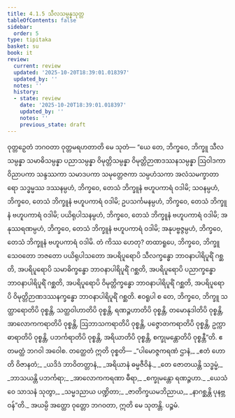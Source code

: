 ```yaml
---
title: 4.1.5 သီလသမ္ပန္နသုတ္တ
tableOfContents: false
sidebar:
  order: 5
type: tipitaka
basket: su
book: it
review:
  current: review
  updated: '2025-10-20T18:39:01.018397'
  updated_by: ''
  notes: ''
  history:
  - state: review
    date: '2025-10-20T18:39:01.018397'
    updated_by: ''
    notes: ''
    previous_state: draft
---
```



<DynamicBreadcrumb />


<ReviewStatus review={frontmatter.review} showDetails={true} />

<HypothesisAnnotation frontmatter={frontmatter} />

<Division number="104" book="it" e="ch" v="18" p="267">

<Paragraph number="757" book="it">
ဝုတ္တဉှေတံ ဘဂဝတာ ဝုတ္တမရဟတာတိ မေ သုတံ—
</Paragraph>

<Paragraph number="758" book="it">
“ယေ တေ, ဘိက္ခဝေ, ဘိက္ခူ သီလသမ္ပန္နာ သမာဓိသမ္ပန္နာ ပညာသမ္ပန္နာ ဝိမုတ္တိသမ္ပန္နာ ဝိမုတ္တိဉာဏဒဿနသမ္ပန္နာ ဩဝါဒကာ ဝိညာပကာ သန္ဒဿကာ သမာဒပကာ သမုတ္တေဇကာ သမ္ပဟံသကာ အလံသမက္ခာတာရော သဒ္ဓမ္မဿ ဒဿနမ္ပဟံ, ဘိက္ခဝေ, တေသံ ဘိက္ခူနံ ဗဟူပကာရံ ဝဒါမိ; သဝနမ္ပဟံ, ဘိက္ခဝေ, တေသံ ဘိက္ခူနံ ဗဟူပကာရံ ဝဒါမိ; ဥပသင်္ကမနမ္ပဟံ, ဘိက္ခဝေ, တေသံ ဘိက္ခူနံ ဗဟူပကာရံ ဝဒါမိ; ပယိရုပါသနမ္ပဟံ, ဘိက္ခဝေ, တေသံ ဘိက္ခူနံ ဗဟူပကာရံ ဝဒါမိ; အနုဿရဏမ္ပဟံ, ဘိက္ခဝေ, တေသံ ဘိက္ခူနံ ဗဟူပကာရံ ဝဒါမိ; အနုပဗ္ဗဇ္ဇမ္ပဟံ, ဘိက္ခဝေ, တေသံ ဘိက္ခူနံ ဗဟူပကာရံ ဝဒါမိ. တံ ကိဿ ဟေတု? တထာရူပေ, ဘိက္ခဝေ, ဘိက္ခူ သေဝတော ဘဇတော ပယိရုပါသတော အပရိပူရောပိ သီလက္ခန္ဓော ဘာဝနာပါရိပူရိံ ဂစ္ဆတိ, အပရိပူရောပိ သမာဓိက္ခန္ဓော ဘာဝနာပါရိပူရိံ ဂစ္ဆတိ, အပရိပူရောပိ ပညာက္ခန္ဓော ဘာဝနာပါရိပူရိံ ဂစ္ဆတိ, အပရိပူရောပိ ဝိမုတ္တိက္ခန္ဓော ဘာဝနာပါရိပူရိံ ဂစ္ဆတိ, အပရိပူရောပိ ဝိမုတ္တိဉာဏဒဿနက္ခန္ဓော ဘာဝနာပါရိပူရိံ ဂစ္ဆတိ. ဧဝရူပါ စ တေ, ဘိက္ခဝေ, ဘိက္ခူ သတ္ထာရောတိပိ ဝုစ္စန္တိ, သတ္ထဝါဟာတိပိ ဝုစ္စန္တိ, ရဏဉ္ဇဟာတိပိ ဝုစ္စန္တိ, တမောနုဒါတိပိ ဝုစ္စန္တိ, အာလောကကရာတိပိ ဝုစ္စန္တိ, ဩဘာသကရာတိပိ ဝုစ္စန္တိ, ပဇ္ဇောတကရာတိပိ ဝုစ္စန္တိ, ဥက္ကာဓာရာတိပိ ဝုစ္စန္တိ, ပဘင်္ကရာတိပိ ဝုစ္စန္တိ, အရိယာတိပိ ဝုစ္စန္တိ, စက္ခုမန္တောတိပိ ဝုစ္စန္တီ”တိ. ဧတမတ္ထံ ဘဂဝါ အဝေါစ. တတ္ထေတံ ဣတိ ဝုစ္စတိ—
</Paragraph>

<Paragraph number="759" type="verses" book="it">
_“ပါမောဇ္ဇကရဏံ ဌာနံ,_  
_ဧတံ ဟောတိ ဝိဇာနတံ;_  
_ယဒိဒံ ဘာဝိတတ္တာနံ,_  
_အရိယာနံ ဓမ္မဇီဝိနံ._  

</Paragraph>

<Paragraph number="760" type="verses" book="it">
_တေ ဇောတယန္တိ သဒ္ဓမ္မံ,_  
_ဘာသယန္တိ ပဘင်္ကရာ;_  
_အာလောကကရဏာ ဓီရာ,_  
_စက္ခုမန္တော ရဏဉ္ဇဟာ._  

</Paragraph>

<Paragraph number="761" type="verses" book="it">
_ယေသံ ဝေ သာသနံ သုတွာ,_  
_သမ္မဒညာယ ပဏ္ဍိတာ;_  
_ဇာတိက္ခယမဘိညာယ,_  
_နာဂစ္ဆန္တိ ပုနဗ္ဘဝန်”တိ._  

</Paragraph>

<Paragraph number="762" book="it">
အယမ္ပိ အတ္ထော ဝုတ္တော ဘဂဝတာ, ဣတိ မေ သုတန္တိ.

</Paragraph>
</Division>

<Paragraph number="763" type="center" book="it">
ပဉ္စမံ.
</Paragraph>